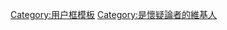 {{Userbox-r
  |border-c = #b22222
  |border-s = 1
  |id-c     = #FFDB5E
  |id-s     = 25
  |id-fc    = #301739
  |info-c   = #FFF0BB
  |info-s   = 10
  |info-fc  = #000000
  |id       = ?
  |info     = 此用戶認為對任何事物都必須抱持[[科學懷疑論|合理的懷疑]]的態度。
}}<noinclude>
[[Category:用户框模板]]
</noinclude>
[[Category:是懷疑論者的維基人]]